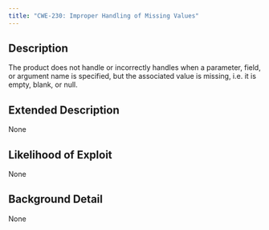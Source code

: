 ```yaml
---
title: "CWE-230: Improper Handling of Missing Values"
---
```


## Description
The product does not handle or incorrectly handles when a parameter, field, or argument name is specified, but the associated value is missing, i.e. it is empty, blank, or null.

## Extended Description
None

## Likelihood of Exploit
None

## Background Detail
None
        